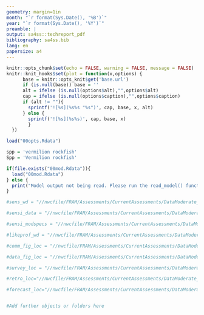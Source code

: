```yaml
---
geometry: margin=1in
month: "`r format(Sys.Date(), '%B')`"
year: "`r format(Sys.Date(), '%Y')`"
preamble: |
output: sa4ss::techreport_pdf
bibliography: sa4ss.bib
lang: en
papersize: a4
---
```


```r
knitr::opts_chunk$set(echo = FALSE, warning = FALSE, message = FALSE)
knitr::knit_hooks$set(plot = function(x,options) {
      base = knitr::opts_knit$get('base.url')
      if (is.null(base)) base = ''
      alt = ifelse (is.null(options$alt),"",options$alt)
      cap = ifelse (is.null(options$caption),"",options$caption)
      if (alt != ""){
        sprintf('![%s](%s%s "%s")', cap, base, x, alt)
      } else {
        sprintf('![%s](%s%s)', cap, base, x)  
        }
  })

load("00opts.Rdata")

spp = 'vermilion rockfish'
Spp = 'Vermilion rockfish'

if(file.exists("00mod.Rdata")){
  load("00mod.Rdata")
} else {
  print("Model output not being read. Please run the read_model() function.")
}

#sens_wd = "//nwcfile/FRAM/Assessments/CurrentAssessments/DataModerate_2021/Squarespot_Rockfish/models/_sensitivities/_plots"

#sensi_data = "//nwcfile/FRAM/Assessments/CurrentAssessments/DataModerate_2021/Squarespot_Rockfish/models/_sensitivities/_plots/Data_sensis"

#sensi_modspecs = "//nwcfile/FRAM/Assessments/CurrentAssessments/DataModerate_2021/Squarespot_Rockfish/models/_sensitivities/_plots/Mod_specs"

#likeprof_wd = "//nwcfile/FRAM/Assessments/CurrentAssessments/DataModerate_2021/Squarespot_Rockfish/models/_likeprof/"

#comm_fig_loc = "//nwcfile/FRAM/Assessments/CurrentAssessments/DataModerate_2021/Squarespot_Rockfish/data/catch_all/plots"

#data_fig_loc = "//nwcfile/FRAM/Assessments/CurrentAssessments/DataModerate_2021/Squarespot_Rockfish/data/biology/plots"

#survey_loc = "//nwcfile/FRAM/Assessments/CurrentAssessments/DataModerate_2021/Squarespot_Rockfish/data/Trawl Survey Catch"

#retro_loc="//nwcfile/FRAM/Assessments/CurrentAssessments/DataModerate_2021/Squarespot_Rockfish/models/_retro/"

#forecast_loc="//nwcfile/FRAM/Assessments/CurrentAssessments/DataModerate_2021/Squarespot_Rockfish/models/_forecasts/"


#Add further objects or folders here 

```
